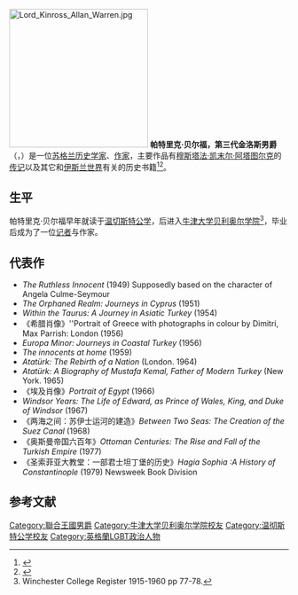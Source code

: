 [[File:Lord_Kinross_Allan_Warren.jpg|250px]]
'''帕特里克·贝尔福，第三代金洛斯男爵'''（{{lang-en|Patrick Balfour, 3rd Baron Kinross}}，{{bd|1904年||1976年|6月4日}}）是一位[[苏格兰|苏格兰]][[历史学家|历史学家]]、[[作家|作家]]，主要作品有[[穆斯塔法·凯末尔·阿塔图尔克|穆斯塔法·凯末尔·阿塔图尔克]]的[[传记|传记]]以及其它和[[伊斯兰世界|伊斯兰世界]]有关的历史书籍<ref>{{cite web |url=http://familytreemaker.genealogy.com/users/d/a/l/Gavin-R-Dallmeyer/WEBSITE-0001/UHP-0103.html |title=Ancestors of Gavin R.J. Dallmeyer: Patrick Balfour |publisher=Familytreemaker.genealogy.com |date=1904-06-25 |accessdate=2013-07-20 |archive-date=2015-02-16 |archive-url=https://web.archive.org/web/20150216181717/http://familytreemaker.genealogy.com/users/d/a/l/Gavin-R-Dallmeyer/WEBSITE-0001/UHP-0103.html |dead-url=no }}</ref><ref>{{cite web |url=http://www.cracroftspeerage.co.uk/online/content/index1026.htm |title=Cracroft's Peerage |publisher=Cracroftspeerage.co.uk |accessdate=2013-07-20 |url-status=dead |archiveurl=https://www.webcitation.org/69vukRtZn?url=http://www.cracroftspeerage.co.uk/online/content/index1026.htm |archivedate=2012-08-15 }}</ref>。

==生平==
帕特里克·贝尔福早年就读于[[温切斯特公学|温切斯特公学]]，后进入[[牛津大学贝利奥尔学院|牛津大学贝利奥尔学院]]<ref>Winchester College Register 1915-1960 pp 77-78.</ref>，毕业后成为了一位[[记者|记者]]与作家。

==代表作==
*''The Ruthless Innocent'' (1949) Supposedly based on the character of Angela Culme-Seymour
*''The Orphaned Realm: Journeys in Cyprus'' (1951)
*''Within the Taurus: A Journey in Asiatic Turkey'' (1954)
*《希腊肖像》''Portrait of Greece with photographs in colour by Dimitri, Max Parrish: London (1956)
*''Europa Minor: Journeys in Coastal Turkey'' (1956)
*''The innocents at home'' (1959)
*''Atatürk: The Rebirth of a Nation'' (London. 1964)
*''Atatürk: A Biography of Mustafa Kemal, Father of Modern Turkey'' (New York. 1965)
*《埃及肖像》''Portrait of Egypt'' (1966)
*''Windsor Years: The Life of Edward, as Prince of Wales, King, and Duke of Windsor'' (1967)
*《两海之间：苏伊士运河的建造》''Between Two Seas: The Creation of the Suez Canal'' (1968)
*《奥斯曼帝国六百年》''Ottoman Centuries: The Rise and Fall of the Turkish Empire'' (1977) {{ISBN|0-688-08093-6}}
*《圣索菲亚大教堂：一部君士坦丁堡的历史》''Hagia Sophia :A History of Constantinople'' {{ISBN|9780882250151}} (1979) Newsweek Book Division

==参考文献==  
{{Reflist}}

{{authority control}}

{{DEFAULTSORT:Patrick Balfour}}
[[Category:聯合王國男爵|Category:聯合王國男爵]]
[[Category:牛津大学贝利奥尔学院校友|Category:牛津大学贝利奥尔学院校友]]
[[Category:温彻斯特公学校友|Category:温彻斯特公学校友]]
[[Category:英格蘭LGBT政治人物|Category:英格蘭LGBT政治人物]]